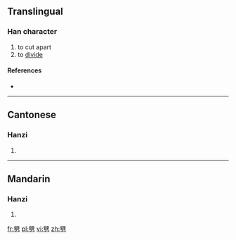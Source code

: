 ==Translingual==

===Han character===
{{Han char|rn=18|rad=刀|as=15|sn=17|four=|canj=山十尸竹 (UJSH)}}

# to cut apart
# to [[divide]]

====References====
* {{Han ref|kx=0145.270|hdz=10362.090|uh=350E|ud=13582}}

----

==Cantonese==

===Hanzi===
{{yue-hanzi|jyut=|y=sit3}}

# {{defn|lang=yue|sort=刀15}}

----

==Mandarin==

===Hanzi===
{{cmn-hanzi|pin=[[xiè]] ([[xie4]]), [[yì]] ([[yi4]])|wg=hsieh<sup>4</sup>, i<sup>4</sup>}}

# {{defn|lang=cmn|sort=刀15}}

[[fr:㔎]]
[[pl:㔎]]
[[vi:㔎]]
[[zh:㔎]]